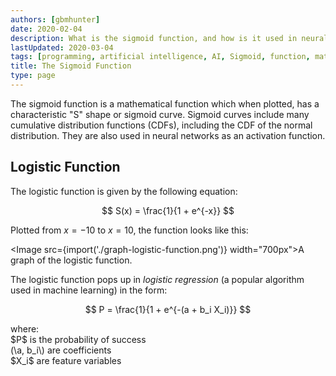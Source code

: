 ```yaml
---
authors: [gbmhunter]
date: 2020-02-04
description: What is the sigmoid function, and how is it used in neural networks?
lastUpdated: 2020-03-04
tags: [programming, artificial intelligence, AI, Sigmoid, function, mathematics, S curve, machine learning, logistic function, logistic regression]
title: The Sigmoid Function
type: page
---
```


The sigmoid function is a mathematical function which when plotted, has a characteristic "S" shape or sigmoid curve. Sigmoid curves include many cumulative distribution functions (CDFs), including the CDF of the normal distribution. They are also used in neural networks as an activation function.

## Logistic Function

The logistic function is given by the following equation:

$$
S(x) = \frac{1}{1 + e^{-x}}
$$

Plotted from $x = -10$ to $x = 10$, the function looks like this:

<Image src={import('./graph-logistic-function.png')} width="700px">A graph of the logistic function.</Image>

The logistic function pops up in _logistic regression_ (a popular algorithm used in machine learning) in the form:

$$
P = \frac{1}{1 + e^{-(a + b_i X_i)}}
$$

<p className="centered">where:<br/>
$P$ is the probability of success<br/>
(\a, b_i\) are coefficients<br/>
$X_i$ are feature variables<br/></p>
